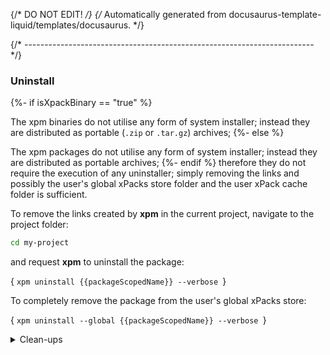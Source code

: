 {/* DO NOT EDIT! */}
{/* Automatically generated from docusaurus-template-liquid/templates/docusaurus. */}




{/* ------------------------------------------------------------------------ */}

### Uninstall

{%- if isXpackBinary == "true" %}

The xpm binaries do not utilise any form of system installer; instead they
are distributed as
portable (<code>.zip</code> or <code>.tar.gz</code>) archives;
{%- else %}

The xpm packages do not utilise any form of system installer; instead they
are distributed as
portable archives;
{%- endif %}
therefore they do not require the execution of any uninstaller; simply removing the
links and possibly the user's global xPacks store folder and
the user xPack cache folder is sufficient.

To remove the links created by
**xpm** in the current project,
navigate to the project folder:

```sh
cd my-project
```

and request **xpm** to uninstall the package:

<CodeBlock language="sh"> {
`xpm uninstall {{packageScopedName}} --verbose
`} </CodeBlock>

To completely remove the package from the user's global xPacks store:

<CodeBlock language="sh"> {
`xpm uninstall --global {{packageScopedName}} --verbose
`} </CodeBlock>

<details>
<summary>Clean-ups</summary>

<CommonXpmCleanUps />

</details>
